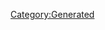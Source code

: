 {{Database/Music/MusicInfo
 |ID=1
 |Cov=1
 |Cd=1
 |Nam=1
 |Div=1
 |Ma=3
 |SerieId=4
 |SerieLogoId=4
 |WavId=1
 |VariationId=0
 |Dsc=1
 |Strt=10
 |ValkyrieBattle=1
 |ValkyrieIntro=1
 |ValkyrieIntroSky=1
 |DivaSolo=1
 |DivaMulti=1
 |Exp=3
}}
[[Category:Generated]]
